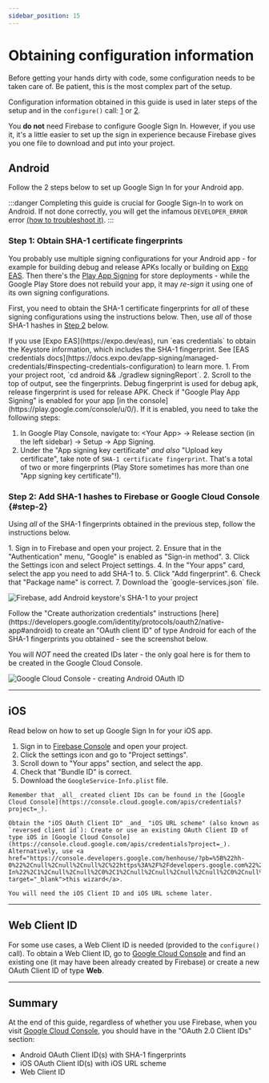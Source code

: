 ```yaml
---
sidebar_position: 15
---
```


# Obtaining configuration information

Before getting your hands dirty with code, some configuration needs to be taken care of. Be patient, this is the most complex part of the setup.

Configuration information obtained in this guide is used in later steps of the setup and in the `configure()` call: [1](/docs/one-tap#configure) or [2](/docs/original#configure).

You **do not** need Firebase to configure Google Sign In. However, if you use it, it's a little easier to set up the sign in experience because Firebase gives you one file to download and put into your project.

## Android

Follow the 2 steps below to set up Google Sign In for your Android app.

:::danger
Completing this guide is crucial for Google Sign-In to work on Android. If not done correctly, you will get the infamous `DEVELOPER_ERROR` error [(how to troubleshoot it)](/docs/troubleshooting#developer_error).
:::

### Step 1: Obtain SHA-1 certificate fingerprints

You probably use multiple signing configurations for your Android app - for example for building debug and release APKs locally or building on [Expo EAS](https://docs.expo.dev/app-signing/managed-credentials/#inspecting-credentials-configuration). Then there's the [Play App Signing](https://support.google.com/googleplay/android-developer/answer/9842756?hl=en) for store deployments - while the Google Play Store does not rebuild your app, it may _re-sign_ it using one of its own signing configurations.

First, you need to obtain the SHA-1 certificate fingerprints for _all_ of these signing configurations using the instructions below.
Then, use _all_ of those SHA-1 hashes in [Step 2](#step-2) below.


<Tabs>
  <TabItem value="eas" label="When using Expo EAS">
    If you use [Expo EAS](https://expo.dev/eas), run `eas credentials` to obtain the Keystore information, which includes the SHA-1 fingerprint. See [EAS credentials docs](https://docs.expo.dev/app-signing/managed-credentials/#inspecting-credentials-configuration) to learn more.
  </TabItem>
<TabItem value="local" label="When developing locally">
  1. From your project root, `cd android && ./gradlew signingReport`.
  2. Scroll to the top of output, see the fingerprints. Debug fingerprint is used for debug apk,
  release fingerprint is used for release APK.
</TabItem>

  <TabItem value="playStore" label="When releasing via Google Play Store">
    Check if "Google Play App Signing" is enabled for your app [in the console](https://play.google.com/console/u/0/).
    If it is enabled, you need to take the following steps:

1. In Google Play Console, navigate to: \<Your App\> -> Release section (in the left sidebar) -> Setup -> App Signing.
2. Under the "App signing key certificate" _and also_ "Upload key certificate", take note of `SHA-1 certificate fingerprint`. That's a total of two or more fingerprints (Play Store sometimes has more than one "App signing key certificate"!).

  </TabItem>
</Tabs>

### Step 2: Add SHA-1 hashes to Firebase or Google Cloud Console {#step-2}

Using _all_ of the SHA-1 fingerprints obtained in the previous step, follow the instructions below.

<Tabs queryString="firebase-or-not">
  <TabItem value="firebase" label="When using Firebase">
1. Sign in to Firebase and open your project.
2. Ensure that in the "Authentication" menu, "Google" is enabled as "Sign-in method".
3. Click the Settings icon and select Project settings.
4. In the "Your apps" card, select the app you need to add SHA-1 to.
5. Click "Add fingerprint".
6. Check that "Package name" is correct.
7. Download the `google-services.json` file.

![Firebase, add Android keystore's SHA-1 to your project](/img/android-fingerprint-firebase.png)

  </TabItem>

<TabItem value="cloud-console" label="When not using Firebase">
  Follow the "Create authorization credentials" instructions
  [here](https://developers.google.com/identity/protocols/oauth2/native-app#android) to create an "OAuth client ID" of type Android for each of the SHA-1 fingerprints you obtained - see the screenshot below.

You will _NOT_ need the created IDs later - the only goal here is for them to be created in the Google Cloud Console.

![Google Cloud Console - creating Android OAuth ID](/img/android-client-id.png)

</TabItem>

</Tabs>

---

## iOS

Read below on how to set up Google Sign In for your iOS app.

<Tabs queryString="firebase-or-not">
  <TabItem value="firebase" label="When using Firebase">

1. Sign in to [Firebase Console](https://console.firebase.google.com/) and open your project.
2. Click the settings icon and go to "Project settings".
3. Scroll down to "Your apps" section, and select the app.
4. Check that "Bundle ID" is correct.
5. Download the `GoogleService-Info.plist` file.

  </TabItem>

  <TabItem value="cloud-console" label="When not using Firebase">

    Remember that _all_ created client IDs can be found in the [Google Cloud Console](https://console.cloud.google.com/apis/credentials?project=_).

    Obtain the "iOS OAuth Client ID" _and_ "iOS URL scheme" (also known as `reversed client id`): Create or use an existing OAuth Client ID of type iOS in [Google Cloud Console](https://console.cloud.google.com/apis/credentials?project=_). Alternatively, use <a href="https://console.developers.google.com/henhouse/?pb=%5B%22hh-0%22%2Cnull%2Cnull%2Cnull%2C%22https%3A%2F%2Fdevelopers.google.com%22%2Cnull%2Cnull%2Cnull%2C%22Configure%20a%20project%20for%20Google%20Sign-In%22%2C1%2Cnull%2Cnull%2C0%2C1%2Cnull%2Cnull%2Cnull%2Cnull%2C0%2Cnull%2Cnull%2C0%2Cnull%2Cnull%2Cnull%2Cnull%2Cnull%2Cnull%2C0%2Cnull%2Cnull%2Cnull%2C0%5D" target="_blank">this wizard</a>.

    You will need the iOS Client ID and iOS URL scheme later.

  </TabItem>

</Tabs>

---

## Web Client ID

[//]: # '(offline support, web support)'

For some use cases, a Web Client ID is needed (provided to the `configure()` call). To obtain a Web Client ID, go to [Google Cloud Console](https://console.cloud.google.com/apis/credentials?project=_) and find an existing one (it may have been already created by Firebase) or create a new OAuth Client ID of type **Web**.

---

## Summary

At the end of this guide, regardless of whether you use Firebase, when you visit [Google Cloud Console](https://console.cloud.google.com/apis/credentials?project=_), you should have in the "OAuth 2.0 Client IDs" section:

- Android OAuth Client ID(s) with SHA-1 fingerprints
- iOS OAuth Client ID(s) with iOS URL scheme
- Web Client ID
